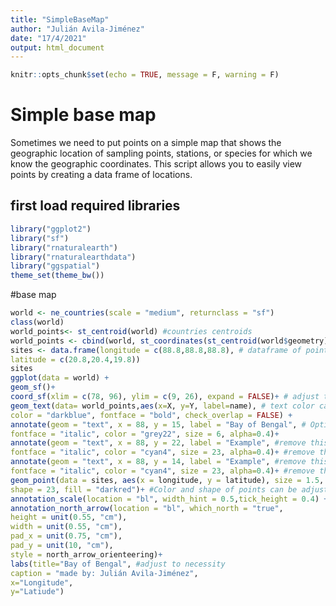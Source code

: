 ```yaml
---
title: "SimpleBaseMap"
author: "Julián Avila-Jiménez"
date: "17/4/2021"
output: html_document
---
```


```r
knitr::opts_chunk$set(echo = TRUE, message = F, warning = F)
```
# Simple base map

Sometimes we need to put points on a simple map that shows the geographic location of sampling points, stations, or species for which we know the geographic coordinates. This script allows you to easily view points by creating a data frame of locations.

## first load required libraries 

```r
library("ggplot2")
library("sf")
library("rnaturalearth")
library("rnaturalearthdata")
library("ggspatial")
theme_set(theme_bw())
```

#base map

```r

world <- ne_countries(scale = "medium", returnclass = "sf")
class(world)
world_points<- st_centroid(world) #countries centroids
world_points <- cbind(world, st_coordinates(st_centroid(world$geometry)))
sites <- data.frame(longitude = c(88.8,88.8,88.8), # dataframe of points coordinates
latitude = c(20.8,20.4,19.8))
sites
ggplot(data = world) +
geom_sf()+
coord_sf(xlim = c(78, 96), ylim = c(9, 26), expand = FALSE)+ # adjust to study area
geom_text(data= world_points,aes(x=X, y=Y, label=name), # text color can be adjusted
color = "darkblue", fontface = "bold", check_overlap = FALSE) +
annotate(geom = "text", x = 88, y = 15, label = "Bay of Bengal", # Optional text
fontface = "italic", color = "grey22", size = 6, alpha=0.4)+
annotate(geom = "text", x = 88, y = 22, label = "Example", #remove this code line
fontface = "italic", color = "cyan4", size = 23, alpha=0.4)+ #remove this code line
annotate(geom = "text", x = 88, y = 14, label = "Example", #remove this code line
fontface = "italic", color = "cyan4", size = 23, alpha=0.4)+ #remove this code line
geom_point(data = sites, aes(x = longitude, y = latitude), size = 1.5,
shape = 23, fill = "darkred")+ #Color and shape of points can be adjusted
annotation_scale(location = "bl", width_hint = 0.5,tick_height = 0.4) +
annotation_north_arrow(location = "bl", which_north = "true",
height = unit(0.55, "cm"),
width = unit(0.55, "cm"),
pad_x = unit(0.75, "cm"),
pad_y = unit(10, "cm"),
style = north_arrow_orienteering)+
labs(title="Bay of Bengal", #adjust to necessity
caption = "made by: Julián Avila-Jiménez",
x="Longitude",
y="Latiude")
```

